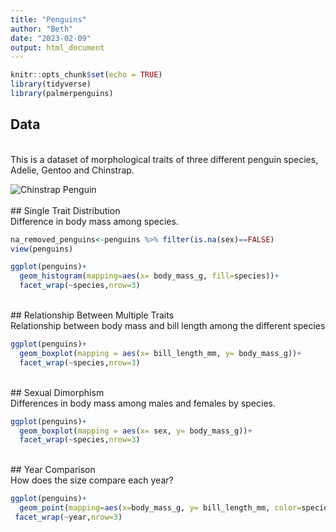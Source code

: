 ```yaml
---
title: "Penguins"
author: "Beth"
date: "2023-02-09"
output: html_document
---
```


```r
knitr::opts_chunk$set(echo = TRUE)
library(tidyverse)
library(palmerpenguins)
```

## Data
<br>
This is a dataset of morphological traits of three different penguin species, Adelie, Gentoo and Chinstrap.

![Chinstrap Penguin](https://ejphoto.com/images_ANT/ANT_ChinstrapPenguin08.jpg)
<br>
<br>
## Single Trait Distribution
<br>
Difference in body mass among species.
```r
na_removed_penguins<-penguins %>% filter(is.na(sex)==FALSE)
view(penguins)
```

```r
ggplot(penguins)+
  geom_histogram(mapping=aes(x= body_mass_g, fill=species))+
  facet_wrap(~species,nrow=3)
```


<br>
## Relationship Between Multiple Traits
<br>
Relationship between body mass and bill length among the different species
<br>
```r
ggplot(penguins)+
  geom_boxplot(mapping = aes(x= bill_length_mm, y= body_mass_g))+
  facet_wrap(~species,nrow=3)
```

<br>
## Sexual Dimorphism
<br>
Differences in body mass among males and females by species.
<br>
```r
ggplot(penguins)+
  geom_boxplot(mapping = aes(x= sex, y= body_mass_g))+
  facet_wrap(~species,nrow=3)
```
<br>
## Year Comparison
<br>
How does the size compare each year?
<br>
```r
ggplot(penguins)+
  geom_point(mapping=aes(x=body_mass_g, y= bill_length_mm, color=species))+
 facet_wrap(~year,nrow=3)
```


